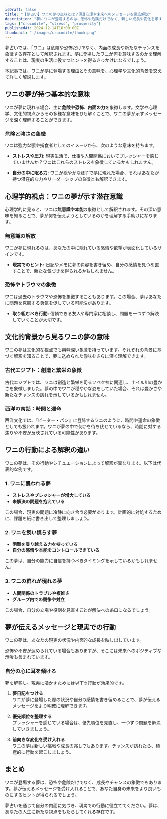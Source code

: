 ```yaml
---
isDraft: false
title: "【夢占い】ワニの夢の意味とは？深層心理や未来へのメッセージを徹底解説"
description: "夢にワニが登場するのは、恐怖や危険だけでなく、新しい成長や変化を示す場合も。夢占いや心理学、文化的背景をもとに、ワニの夢の深層を紐解きます。"
tags: ["crocodile", "stress", "prosperity"]
publishedAt: 2024-12-14T16:00:00Z
thumbnail: "./images/crocodile/thumb.png"
---
```


夢占いでは、「ワニ」は危険や恐怖だけでなく、内面の成長や新たなチャンスを象徴する存在として解釈されます。夢に登場したワニが何を意味するのかを理解することは、現実の生活に役立つヒントを得るきっかけになるでしょう。

本記事では、ワニが夢に登場する理由とその意味を、心理学や文化的背景を交えて詳しく解説します。

<TableOfContents />

<AdUnit />

## ワニの夢が持つ基本的な意味

ワニが夢に現れる場合、主に<strong>危険や恐怖、内面の力</strong>を象徴します。文学や心理学、文化的視点からその多様な意味をひも解くことで、ワニの夢が示すメッセージを深く理解することができます。

### 危険と強さの象徴

ワニは強力な顎や捕食者としてのイメージから、次のような意味を持ちます。

- <strong>ストレスや圧力:</strong>
  現実生活で、仕事や人間関係においてプレッシャーを感じていませんか？ワニはこれらのストレスを象徴しているかもしれません。

- <strong>自分の中に眠る力:</strong>
  ワニが穏やかな様子で夢に現れた場合、それはあなたが持つ潜在的な力やリーダーシップの象徴とも解釈できます。

<AdUnit />

## 心理学的視点：ワニの夢が示す潜在意識

心理学的に見ると、ワニは<strong>無意識や本能</strong>の象徴として解釈されます。その深い意味を知ることで、夢が何を伝えようとしているのかを理解する手助けになります。

### 無意識の解放

ワニが夢に現れるのは、あなたの中に隠れている感情や欲望が表面化しているサインです。

- <strong>現実でのヒント:</strong>
  日記やメモに夢の内容を書き留め、自分の感情を見つめ直すことで、新たな気づきを得られるかもしれません。

### 恐怖やトラウマの象徴

ワニは過去のトラウマや恐怖を象徴することもあります。この場合、夢はあなたに問題を克服する勇気を促している可能性があります。

- <strong>取り組むべき行動:</strong>
  信頼できる友人や専門家に相談し、問題を一つずつ解決していくことが大切です。

<AdUnit />

## 文化的背景から見るワニの夢の意味

ワニの夢は文化的な視点でも興味深い象徴を持っています。それぞれの背景に基づく解釈を知ることで、夢に込められた意味をさらに深く理解できます。

### 古代エジプト：創造と繁栄の象徴

古代エジプトでは、ワニは創造と繁栄を司るソベク神に関連し、ナイル川の豊かさを象徴しました。夢の中でワニが穏やかな姿をしていた場合、それは豊かさや新たなチャンスの訪れを示しているかもしれません。

### 西洋の寓話：時間と運命

西洋文化では、『ピーター・パン』に登場するワニのように、時間や運命の象徴としても扱われます。ワニが夢の中で何かを待ち伏せているなら、時間に対する焦りや不安が反映されている可能性があります。

<AdUnit />

## ワニの行動による解釈の違い

ワニの夢は、その行動やシチュエーションによって解釈が異なります。以下は代表的な例です。

### 1. ワニに襲われる夢

- <strong>ストレスやプレッシャーが増大している</strong>
- <strong>未解決の問題を抱えている</strong>

この場合、現実の問題に冷静に向き合う必要があります。計画的に対処するために、課題を紙に書き出して整理しましょう。

### 2. ワニを飼い慣らす夢

- <strong>困難を乗り越える力を持っている</strong>
- <strong>自分の感情や本能をコントロールできている</strong>

この夢は、自分の能力に自信を持つべきタイミングを示しているかもしれません。

### 3. ワニの群れが現れる夢

- <strong>人間関係のトラブルや複雑さ</strong>
- <strong>グループ内での競争や対立</strong>

この場合、自分の立場や役割を見直すことが解決への糸口になるでしょう。

<AdUnit />

## 夢が伝えるメッセージと現実での行動

ワニの夢は、あなたの現実の状況や内面的な成長を映し出しています。

恐怖や不安が込められている場合もありますが、そこには未来へのポジティブな示唆も含まれています。

### 自分の心に耳を傾ける

夢を解釈し、現実に活かすためには以下の行動が効果的です。

1. **夢日記をつける**<br />ワニが夢に登場した際の状況や自分の感情を書き留めることで、夢が伝えるメッセージをより明確に理解できます。

2. **優先順位を整理する**<br />プレッシャーを感じている場合は、優先順位を見直し、一つずつ問題を解決していきましょう。

3. **前向きな変化を受け入れる**<br />ワニの夢は新しい挑戦や成長の兆しでもあります。チャンスが訪れたら、積極的に行動を起こしましょう。

<AdUnit />

## まとめ

ワニが登場する夢は、恐怖や危険だけでなく、成長やチャンスの象徴でもあります。夢が伝えるメッセージを受け入れることで、あなた自身の未来をより良いものにするヒントが得られるでしょう。

夢占いを通じて自分の内面に気づき、現実での行動に役立ててください。夢は、あなたの人生に新たな視点をもたらしてくれる存在です。
